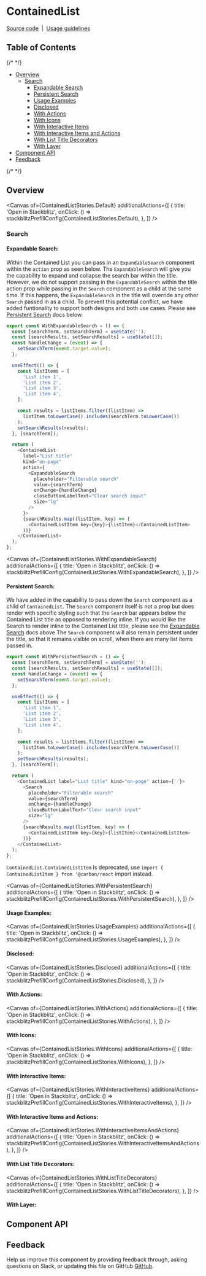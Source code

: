 
<Meta isTemplate />

# ContainedList

[Source code](https://github.com/carbon-design-system/carbon/tree/main/packages/react/src/components/ContainedList)
&nbsp;|&nbsp;
[Usage guidelines](https://carbondesignsystem.com/components/contained-list/usage/)

## Table of Contents

{/* <!-- START doctoc generated TOC please keep comment here to allow auto update --> <!-- DON'T EDIT THIS SECTION, INSTEAD RE-RUN doctoc TO UPDATE --> */}

- [Overview](#overview)
  - [Search](#search)
    - [Expandable Search](#expandable-search)
    - [Persistent Search](#persistent-search)
    - [Usage Examples](#usage-examples)
    - [Disclosed](#disclosed)
    - [With Actions](#with-actions)
    - [With Icons](#with-icons)
    - [With Interactive Items](#with-interactive-items)
    - [With Interactive Items and Actions](#with-interactive-items-and-actions)
    - [With List Title Decorators](#with-list-title-decorators)
    - [With Layer](#with-layer)
- [Component API](#component-api)
- [Feedback](#feedback)

{/* <!-- END doctoc generated TOC please keep comment here to allow auto update --> */}

## Overview

<Canvas
  of={ContainedListStories.Default}
  additionalActions={[
    {
      title: 'Open in Stackblitz',
      onClick: () => stackblitzPrefillConfig(ContainedListStories.Default),
    },
  ]}
/>

### Search

#### Expandable Search:

Within the Contained List you can pass in an `ExpandableSearch` component within
the `action` prop as seen below. The `ExpandableSearch` will give you the
capability to expand and collapse the search bar within the title. However, we
do not support passing in the `ExpandableSearch` within the title action prop
while passing in the `Search` component as a child at the same time. If this
happens, the `ExpandableSearch` in the title will override any other `Search`
passed in as a child. To prevent this potential conflict, we have added
funtionality to support both designs and both use cases. Please see
[Persistent Search](#persistent-search) docs below.

```js
export const WithExpandableSearch = () => {
  const [searchTerm, setSearchTerm] = useState('');
  const [searchResults, setSearchResults] = useState([]);
  const handleChange = (event) => {
    setSearchTerm(event.target.value);
  };

  useEffect(() => {
    const listItems = [
      'List item 1',
      'List item 2',
      'List item 3',
      'List item 4',
    ];

    const results = listItems.filter((listItem) =>
      listItem.toLowerCase().includes(searchTerm.toLowerCase())
    );
    setSearchResults(results);
  }, [searchTerm]);

  return (
    <ContainedList
      label="List title"
      kind="on-page"
      action={
        <ExpandableSearch
          placeholder="Filterable search"
          value={searchTerm}
          onChange={handleChange}
          closeButtonLabelText="Clear search input"
          size="lg"
        />
      }>
      {searchResults.map((listItem, key) => (
        <ContainedListItem key={key}>{listItem}</ContainedListItem>
      ))}
    </ContainedList>
  );
};
```

<Canvas
  of={ContainedListStories.WithExpandableSearch}
  additionalActions={[
    {
      title: 'Open in Stackblitz',
      onClick: () =>
        stackblitzPrefillConfig(ContainedListStories.WithExpandableSearch),
    },
  ]}
/>

#### Persistent Search:

We have added in the capability to pass down the `Search` component as a child
of `ContainedList`. The `Search` component itself is not a prop but does render
with specific styling such that the `Search` bar appears below the Contained
List title as opposed to rendering inline. If you would like the Search to
render inline to the Contained List title, please see the
[Expandable Search](#expandable-search) docs above The `Search` component will
also remain persistent under the title, so that it remains visible on scroll,
when there are many list items passed in.

```js
export const WithPersistentSearch = () => {
  const [searchTerm, setSearchTerm] = useState('');
  const [searchResults, setSearchResults] = useState([]);
  const handleChange = (event) => {
    setSearchTerm(event.target.value);
  };

  useEffect(() => {
    const listItems = [
      'List item 1',
      'List item 2',
      'List item 3',
      'List item 4',
    ];

    const results = listItems.filter((listItem) =>
      listItem.toLowerCase().includes(searchTerm.toLowerCase())
    );
    setSearchResults(results);
  }, [searchTerm]);

  return (
    <ContainedList label="List title" kind="on-page" action={''}>
      <Search
        placeholder="Filterable search"
        value={searchTerm}
        onChange={handleChange}
        closeButtonLabelText="Clear search input"
        size="lg"
      />
      {searchResults.map((listItem, key) => (
        <ContainedListItem key={key}>{listItem}</ContainedListItem>
      ))}
    </ContainedList>
  );
};
```

`ContainedList.ContainedListItem` is deprecated, use
`import { ContainedListItem } from '@carbon/react` import instead.

<Canvas
  of={ContainedListStories.WithPersistentSearch}
  additionalActions={[
    {
      title: 'Open in Stackblitz',
      onClick: () =>
        stackblitzPrefillConfig(ContainedListStories.WithPersistentSearch),
    },
  ]}
/>

#### Usage Examples:

<Canvas
  of={ContainedListStories.UsageExamples}
  additionalActions={[
    {
      title: 'Open in Stackblitz',
      onClick: () => stackblitzPrefillConfig(ContainedListStories.UsageExamples),
    },
  ]}
/>

#### Disclosed:

<Canvas
  of={ContainedListStories.Disclosed}
  additionalActions={[
    {
      title: 'Open in Stackblitz',
      onClick: () => stackblitzPrefillConfig(ContainedListStories.Disclosed),
    },
  ]}
/>

#### With Actions:

<Canvas
  of={ContainedListStories.WithActions}
  additionalActions={[
    {
      title: 'Open in Stackblitz',
      onClick: () => stackblitzPrefillConfig(ContainedListStories.WithActions),
    },
  ]}
/>

#### With Icons:

<Canvas
  of={ContainedListStories.WithIcons}
  additionalActions={[
    {
      title: 'Open in Stackblitz',
      onClick: () => stackblitzPrefillConfig(ContainedListStories.WithIcons),
    },
  ]}
/>

#### With Interactive Items:

<Canvas
  of={ContainedListStories.WithInteractiveItems}
  additionalActions={[
    {
      title: 'Open in Stackblitz',
      onClick: () => stackblitzPrefillConfig(ContainedListStories.WithInteractiveItems),
    },
  ]}
/>

#### With Interactive Items and Actions:

<Canvas
  of={ContainedListStories.WithInteractiveItemsAndActions}
  additionalActions={[
    {
      title: 'Open in Stackblitz',
      onClick: () => stackblitzPrefillConfig(ContainedListStories.WithInteractiveItemsAndActions),
    },
  ]}
/>

#### With List Title Decorators:

<Canvas
  of={ContainedListStories.WithListTitleDecorators}
  additionalActions={[
    {
      title: 'Open in Stackblitz',
      onClick: () => stackblitzPrefillConfig(ContainedListStories.WithListTitleDecorators),
    },
  ]}
/>

#### With Layer:

<Canvas of={ContainedListStories._WithLayer} />

## Component API

<ArgTypes />

## Feedback

Help us improve this component by providing feedback through, asking questions
on Slack, or updating this file on GitHub
[GitHub](https://github.com/carbon-design-system/carbon/edit/main/packages/react/src/components/ContainedList/ContainedList.mdx).
